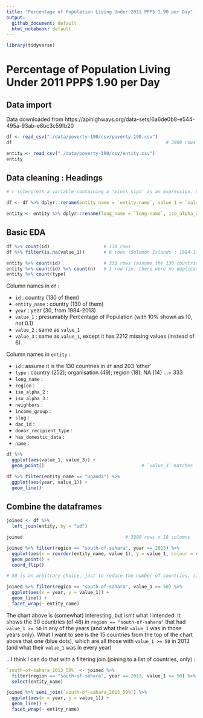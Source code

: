 ```yaml
---
title: "Percentage of Population Living Under 2011 PPP$ 1.90 per Day"
output:
  github_document: default
  html_notebook: default
---
```



```r
library(tidyverse)
```


# Percentage of Population Living Under 2011 PPP$ 1.90 per Day
## Data import

Data downloaded from https://apihighways.org/data-sets/6a6de0b8-e544-495a-93ab-e8bc3c59fb20

```r
df <- read_csv("./data/poverty-190/csv/poverty-190.csv")
df                                                         # 3900 rows : 30 years x 130 countries

entity <- read_csv("./data/poverty-190/csv/entity.csv")
entity
```


## Data cleaning : Headings

```r
# r interprets a variable containing a 'minus sign' as an expression. So (for `df`) need to change column headings `value-1`, `value-2`, `value-3`. And to be able to do that, need to surround them with ticks

df <- df %>% dplyr::rename(entity_name = `entity-name`, value_1 = `value-1`, value_2 = `value-2`, value_3 = `value-3`)

entity <- entity %>% dplyr::rename(long_name = `long-name`, iso_alpha_2 = `iso-alpha-2`, iso_alpha_3 = `iso-alpha-3`, income_group = `income-group`, dac_id = `dac-id`, donor_recipient_type = `donor-recipient-type`, has_domestic_data = `has-domestic-data`)
```


## Basic EDA

```r
df %>% count(id)                    # 130 rows
df %>% filter(is.na(value_1))       # 6 rows (Solomon Islands : 1984-1989)

entity %>% count(id)                # 333 rows (assume the 130 countries in `df` and 203 'other')
entity %>% count(id) %>% count(n)   # 1 row (ie. there were no duplications in the 333 rows)
entity %>% count(type)
```

Column names in `df` :

* `id` <chr> : country (130 of them)
* `entity_name` <chr> : country (130 of them)
* `year` <int> : year (30, from 1984-2013)
* `value_1` <dbl> : presumably Percentage of Population (with 10% shown as 10, not 0.1)
* `value_2` <dbl> : same as `value_1`
* `value_3` <dbl> : same as `value_1`, except it has 2212 missing values (instead of 6)

Column names in `entity` :

* `id` <chr> : assume it is the 130 countries in `df` and 203 'other'
* `type` <chr> : country (252); organisation (49); region (18); NA (14) ...= 333
* `long_name` <chr> :
* `region` <chr> :
* `iso_alpha_2` <chr> :
* `iso_alpha_3` <chr> :
* `neighbors` <chr> :
* `income_group` <chr> :
* `slug` <chr> :
* `dac_id` <chr> :
* `donor_recipient_type` <chr> :
* `has_domestic_data` <int> :
* `name` <chr> :



```r
df %>%
  ggplot(aes(value_1, value_3)) +
  geom_point()                                    # `value_3` matches `value_1` or is `NA` ...!?

df %>% filter(entity_name == "Uganda") %>%
  ggplot(aes(year, value_1)) +
  geom_line()
```


## Combine the dataframes

```r
joined <- df %>%
  left_join(entity, by = "id")

joined                                      # 3900 rows x 18 columns
```



```r
joined %>% filter(region == "south-of-sahara", year == 2013) %>%
  ggplot(aes(x = reorder(entity_name, value_1), y = value_1, colour = value_1 >= 50)) +
  geom_point() +
  coord_flip()

# 50 is an arbitrary choice, just to reduce the number of countries. (It can be changed)
```

```r
joined %>% filter(region == "south-of-sahara", value_1 >= 50) %>%
  ggplot(aes(x = year, y = value_1)) +
  geom_line() +
  facet_wrap(~ entity_name)
```

The chart above is (somewhat) interesting, but isn't what I intended. It shows the 30 countries (of 46) in `region == "south-of-sahara"` that had `value_1 >= 50` in any of the years (and what their `value_1` was in those years only). What I want to see is the 15 countries from the top of the chart above that one (blue dots), which are all those with `value_1 >= 50` in 2013 (and what their `value_1` was in every year)

...I think I can do that with a filtering join (joining to a list of countries, only) :
```r
`south-of-sahara_2013_50%` <- joined %>% 
  filter(region == "south-of-sahara", year == 2013, value_1 >= 50) %>%
  select(entity_name)

joined %>% semi_join(`south-of-sahara_2013_50%`) %>%
  ggplot(aes(x = year, y = value_1)) +
  geom_line() +
  facet_wrap(~ entity_name)
```







